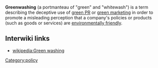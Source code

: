 

'''Greenwashing''' (a portmanteau of "green" and "whitewash") is a term describing the deceptive use of [[green PR]] or [[green marketin]]g in order to promote a misleading perception that a company's policies or products (such as goods or services) are [[environmentally friendly]]. 

{{stub}}

== Interwiki links ==

* [[wikipedia:Green washing]]

[[Category:policy]]